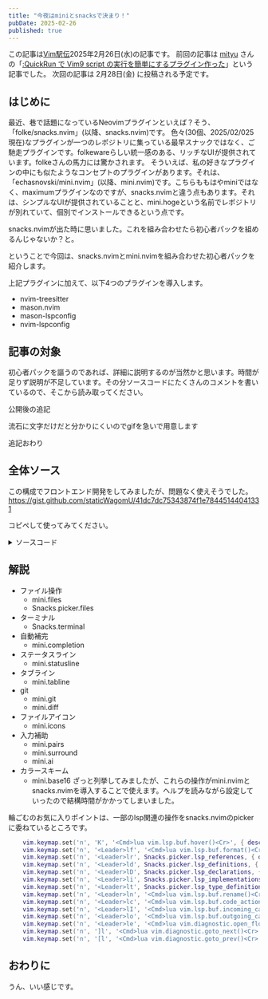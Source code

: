 ```yaml
---
title: "今夜はminiとsnacksで決まり！"
pubDate: 2025-02-26
published: true
---
```



この記事は[Vim駅伝](https://vim-jp.org/ekiden/)2025年2月26日(水)の記事です。
前回の記事は [mityu](https://github.com/mityu) さんの「[:QuickRun で Vim9 script の実行を簡単にするプラグイン作った](https://zenn.dev/vim_jp/articles/vim-quickrun-auto-vim9-intro)」という記事でした。
次回の記事は 2月28日(金) に投稿される予定です。



## はじめに

最近、巷で話題になっているNeovimプラグインといえば？そう、「folke/snacks.nvim」(以降、snacks.nvim)です。
色々(30個、2025/02/025現在)なプラグインが一つのレポジトリに集っている最早スナックではなく、ご馳走プラグインです。folkewareらしい統一感のある、リッチなUIが提供されています。folkeさんの馬力には驚かされます。
そういえば、私の好きなプラグインの中にも似たようなコンセプトのプラグインがあります。それは、「echasnovski/mini.nvim」(以降、mini.nvim)です。こちらももはやminiではなく、maximumプラグインなのですが、snacks.nvimと違う点もあります。それは、シンプルなUIが提供されていることと、mini.hogeという名前でレポジトリが別れていて、個別でインストールできるという点です。

snacks.nvimが出た時に思いました。これを組み合わせたら初心者パックを組めるんじゃないか？と。

ということで今回は、snacks.nvimとmini.nvimを組み合わせた初心者パックを紹介します。

上記プラグインに加えて、以下4つのプラグインを導入します。
- nvim-treesitter
- mason.nvim
- mason-lspconfig
- nvim-lspconfig

## 記事の対象

初心者パックを謳うのであれば、詳細に説明するのが当然かと思います。時間が足りず説明が不足しています。その分ソースコードにたくさんのコメントを書いているので、そこから読み取ってください。

公開後の追記

流石に文字だけだと分かりにくいのでgifを急いで用意します

追記おわり

## 全体ソース

この構成でフロントエンド開発をしてみましたが、問題なく使えそうでした。
https://gist.github.com/staticWagomU/41dc7dc75343874f1e78445144041331

コピペして使ってみてください。
<details>
<summary>ソースコード</summary>

```lua
vim.loader.enable()

-- mini.nvimのセットアップ
local path_package = vim.fn.stdpath('data') .. '/site'
local mini_path = path_package .. '/pack/deps/start/mini.nvim'
if not vim.loop.fs_stat(mini_path) then
	vim.cmd('echo "Installing `mini.nvim`" | redraw')
	local clone_cmd = {
		'git', 'clone', '--filter=blob:none',
		'https://github.com/echasnovski/mini.nvim', mini_path
	}
	vim.fn.system(clone_cmd)
	vim.cmd('packadd mini.nvim | helptags ALL')
end

-- mini.depsのセットアップ
require('mini.deps').setup({ path = { package = path_package } })

local add = MiniDeps.add
local now, later = MiniDeps.now, MiniDeps.later

vim.diagnostic.config({
	-- signcolumnに表示されるシンボルを設定
	signs = {
		text = {
			[vim.diagnostic.severity.ERROR] = "🚒",
			[vim.diagnostic.severity.WARN] = "🚧",
			[vim.diagnostic.severity.INFO] = "👀",
			[vim.diagnostic.severity.HINT] = "🦒",
		},
	},
	severity_sort = true,
	-- 末尾に表示されるvirtual_textを非表示
	virtual_text = false,
	-- 最近追加されたbuiltinのvirtual_linesを表示
	virtual_lines = {
		only_current_line = true,
		format = function(diagnostic)
			return string.format('%s (%s: %s)', diagnostic.message, diagnostic.source, diagnostic.code)
		end,

	}
})

-- clipboardの設定
vim.opt.clipboard = 'unnamedplus,unnamed'
-- インデントの設定
vim.opt.shiftwidth = 2
vim.opt.softtabstop = 2
vim.opt.tabstop = 2
-- statuslineの設定
vim.opt.laststatus = 3
vim.opt.cmdheight = 0

-- 行番号の設定
vim.opt.number = false

now(function()
	-- シンタックスハイライトに使用
	add {
		source = 'nvim-treesitter/nvim-treesitter',
		checkout = 'master',
		monitor = 'main',
		hooks = {
			post_checkout = function()
				vim.cmd('TSUpdate')
			end,
		},
	}

	---@diagnostic disable-next-line: missing-fields
	require('nvim-treesitter.configs').setup {
		auto_install = true,
		ensure_installed = { 'lua', 'vimdoc' },
		highlight = { enable = true },
		sync_install = true,
	}
end)

now(function()
	require('mini.notify').setup()
	-- 標準のnotifyを上書き
	vim.notify = require('mini.notify').make_notify()
end)

now(function()
	-- 画面下部に表示されるステータスラインの設定
	require('mini.statusline').setup()
end)

now(function()
	-- 色々な追加設定
	require('mini.extra').setup()
end)

now(function()
	-- mini.nvimが良い感じに初期設定してくれる
	require('mini.basics').setup()
end)

later(function()
	-- [  ]始まりのキーマッピングを設定
	-- bufferのトグルなど
	require('mini.bracketed').setup()
end)

later(function()
	-- signcolumnや行番号列にgitの差分に基づいて色が付く
	require('mini.diff').setup()
end)

later(function()
	-- :Git statusなどのコマンドを実行できる
	require('mini.git').setup()
end)

now(function()
	-- 󰈤 などのアイコンをいい感じに設定してくれる
	-- nvim_web_deviconsを入れなくてもmini.iconsで賄うことができる
	require('mini.icons').setup()
	MiniIcons.mock_nvim_web_devicons()
	MiniDeps.later(MiniIcons.tweak_lsp_kind)
end)

now(function()
	-- (等を入力するとペアになる)等が自動的に入力される
	-- 括弧忘れなどがなくなって便利
	require('mini.pairs').setup()
end)

now(function()
	-- 便利関数が入っている
	require('mini.misc').setup()
	-- ファイルを開き直したときに以前いたカーソル位置に戻ってくれる
	MiniMisc.setup_restore_cursor({
		center = false,
	})

	-- split等で画面分割しているときに:Zoomコマンドを実行すると
	-- フォーカスしているバッファが全面に表示される
	-- 再度、:Zoomコマンドを実行すると元に戻る
	-- いい機能
	vim.api.nvim_create_user_command('Zoom', function()
		MiniMisc.zoom(0, {})
	end, { desc = '' })
end)

now(function()
	-- ダブルクオーテーションをシングルクオートに書き換えたり
	-- 消したり、追加したりできる
	-- これに慣れるとvimから離れられなくなります
	require('mini.surround').setup()
end)

later(function()
	-- カーソル位置にある単語がハイライトされる
	-- 時々役に立つ
	require('mini.cursorword').setup { delay = 200 }
end)

later(function()
	-- インデントが分かりやすくなる
	require('mini.indentscope').setup { delay = 200 }
end)

later(function()
	-- tabにアイコンが付いたりと分かりやすくなる
	require('mini.tabline').setup()
end)

later(function()
	require('mini.files').setup()
	vim.keymap.set('n', '<Leader>E', function()
		MiniFiles.open(vim.api.nvim_buf_get_name(0))
	end)
	vim.api.nvim_create_autocmd("User", {
		pattern = "MiniFilesActionRename",
		callback = function(event)
			Snacks.rename.on_rename_file(event.data.from, event.data.to)
		end,
	})
end)

now(function()
	-- テキストオブジェクトを作成できる
	local ai = require('mini.ai')
	ai.setup({
		custom_textobjects = {
			-- viBとすることでバッファ全体を選択できたり
			B = MiniExtra.gen_ai_spec.buffer(),
			I = MiniExtra.gen_ai_spec.indent(),
			-- yiLで行コピーができる
			L = MiniExtra.gen_ai_spec.line(),
			-- treesitterと連携させることでさらに色々なことができる
			F = ai.gen_spec.treesitter({ a = '@function.outer', i = '@function.inner' }),
			i = ai.gen_spec.treesitter({ a = '@conditional.outer', i = '@conditional.inner' }),
		},
	})
end)

later(function()
	-- mini.nvim版 which-key
	local miniclue = require('mini.clue')
	miniclue.setup({
		clues = {
			miniclue.gen_clues.builtin_completion(),
			miniclue.gen_clues.g(),
			miniclue.gen_clues.marks(),
			miniclue.gen_clues.registers(),
			miniclue.gen_clues.windows({ submode_resize = true }),
			miniclue.gen_clues.z(),
		},
		triggers = {
			{ mode = 'n', keys = '<Leader>' }, -- Leader triggers
			{ mode = 'x', keys = '<Leader>' },
			{ mode = 'n', keys = [[\]] },   -- mini.basics
			{ mode = 'n', keys = '[' },     -- mini.bracketed
			{ mode = 'n', keys = ']' },
			{ mode = 'x', keys = '[' },
			{ mode = 'x', keys = ']' },
			{ mode = 'n', keys = 'g' }, -- `g` key
			{ mode = 'x', keys = 'g' },
			{ mode = 'i', keys = '<C-r>' },
			{ mode = 'c', keys = '<C-r>' },
			{ mode = 'n', keys = '<C-w>' }, -- Window commands
			{ mode = 'n', keys = 'z' },  -- `z` key
			{ mode = 'x', keys = 'z' },
			{ mode = 'n', keys = '<leader>l' },
		},
		window = { config = { border = 'single' } },
	})
end)

now(function()
	add('https://github.com/folke/snacks.nvim')
	require('snacks').setup({
		indent = {
			enabled = true,
			indent = { enabled = true },
			scope = { enabled = false },
			animate = { enabled = false },
		},
		statuscolumn = { enabled = true },
		picker = {
			layout = { preset = 'ivy' },
		},
		bigfile = { enabled = true },
	})

	-- ファイルピッカーを開く
	vim.keymap.set('n', '<Leader>e', Snacks.picker.files, { desc = 'open file' })
	-- バッファーを全部削除する
	vim.keymap.set('n', '<Leader>bd', Snacks.bufdelete.delete, { desc = 'delete buffer' })
	-- ターミナルをトグルする
	vim.keymap.set('n', '<Leader><Leader>', Snacks.terminal.toggle, { desc = 'toggle terminal' })
	vim.keymap.set('t', '<Leader><Leader>', Snacks.terminal.toggle, { desc = 'toggle terminal' })
end)



later(function()
	-- 入力補完ウィンドウを出してくれる
	require('mini.completion').setup {
		window = {
			info = { border = 'single' },
			signature = { border = 'single' },
		},
		lsp_completion = {
			source_func = 'completefunc',
			auto_setup = true,
			process_items = function(items, base)
				-- Don't show 'Text' and 'Snippet' suggestions
				items = vim.tbl_filter(function(x)
					return x.kind ~= 1 and x.kind ~= 15
				end, items)
				return MiniCompletion.default_process_items(items, base)
			end,
		},
	}
	if vim.fn.has('nvim-0.11') == 1 then
		---@diagnostic disable-next-line: undefined-field
		vim.opt.completeopt:append('fuzzy') -- Use fuzzy matching for built-in completion
	end
end)

later(function()
	add {
		source = 'neovim/nvim-lspconfig',
		depends = {
			'williamboman/mason.nvim',
			'williamboman/mason-lspconfig.nvim',
		},
	}
	require('mason').setup()
	require('mason-lspconfig').setup({
		ensure_installed = {
			'astro',
			'lua_ls',
			'ts_ls',
		},
		automatic_installation = true,
	})

	local lspconfig = require('lspconfig')
	local capabilities = vim.lsp.protocol.make_client_capabilities()

	require('mason-lspconfig').setup_handlers {
		function(server_name)
			lspconfig[server_name].setup {
				capabilities = capabilities,
			}
		end,
		['lua_ls'] = function()
			lspconfig['lua_ls'].setup {
				capabilities = capabilities,
				settings = {
					Lua = {
						runtime = {
							version = 'LuaJIT',
							pathStrict = true,
							path = { '?.lua', '?/init.lua' },
						},
						completion = { callSnippet = 'Both' },
						diagnostics = { globals = { 'vim' } },
						telemetry = { enable = false },
						workspace = {
							library = vim.list_extend(vim.api.nvim_get_runtime_file('lua', true), {
								'${3rd}/luv/library',
								'${3rd}/busted/library',
								'${3rd}/luassert/library',
								vim.api.nvim_get_runtime_file('', true),
							}),
							checkThirdParty = 'Disable',
						},
					},
				},
			}
		end,
	}

	vim.keymap.set('n', 'K', '<Cmd>lua vim.lsp.buf.hover()<Cr>', { desc = 'Hover' })
	vim.keymap.set('n', '<Leader>lf', '<Cmd>lua vim.lsp.buf.format()<Cr>', { desc = 'format code' })
	vim.keymap.set('n', '<Leader>lr', Snacks.picker.lsp_references, { desc = 'references' })
	vim.keymap.set('n', '<Leader>ld', Snacks.picker.lsp_definitions, { desc = 'go to definition' })
	vim.keymap.set('n', '<Leader>lD', Snacks.picker.lsp_declarations, { desc = 'go to declaration' })
	vim.keymap.set('n', '<Leader>li', Snacks.picker.lsp_implementations, { desc = 'go to implementation' })
	vim.keymap.set('n', '<Leader>lt', Snacks.picker.lsp_type_definitions, { desc = 'go to type definition' })
	vim.keymap.set('n', '<Leader>ln', '<Cmd>lua vim.lsp.buf.rename()<Cr>', { desc = 'rename symbol' })
	vim.keymap.set('n', '<Leader>lc', '<Cmd>lua vim.lsp.buf.code_action()<Cr>', { desc = 'code action' })
	vim.keymap.set('n', '<Leader>lI', '<Cmd>lua vim.lsp.buf.incoming_calls()<Cr>', { desc = 'incoming calls' })
	vim.keymap.set('n', '<Leader>lo', '<Cmd>lua vim.lsp.buf.outgoing_calls()<Cr>', { desc = 'outgoing calls' })
	vim.keymap.set('n', '<Leader>le', '<Cmd>lua vim.diagnostic.open_float()<Cr>', { desc = 'open diagnostics' })
	vim.keymap.set('n', ']l', '<Cmd>lua vim.diagnostic.goto_next()<Cr>', { desc = 'go to next diagnostics' })
	vim.keymap.set('n', '[l', '<Cmd>lua vim.diagnostic.goto_prev()<Cr>', { desc = 'go to previous diagnostics' })
end)

vim.cmd.colorscheme('minicyan')
```
</details>

## 解説

- ファイル操作
	- mini.files
	- Snacks.picker.files
- ターミナル
	- Snacks.terminal
- 自動補完
	- mini.completion
- ステータスライン
	- mini.statusline
- タブライン
	- mini.tabline
- git
	- mini.git
	- mini.diff
- ファイルアイコン
	- mini.icons
- 入力補助
	- mini.pairs
	- mini.surround
	- mini.ai
- カラースキーム
	- mini.base16
ざっと列挙してみましたが、これらの操作がmini.nvimとsnacks.nvimを導入することで使えます。ヘルプを読みながら設定していったので結構時間がかかってしまいました。

輪ごむのお気に入りポイントは、一部のlsp関連の操作をsnacks.nvimのpickerに委ねているところです。
```lua
	vim.keymap.set('n', 'K', '<Cmd>lua vim.lsp.buf.hover()<Cr>', { desc = 'Hover' })
	vim.keymap.set('n', '<Leader>lf', '<Cmd>lua vim.lsp.buf.format()<Cr>', { desc = 'format code' })
	vim.keymap.set('n', '<Leader>lr', Snacks.picker.lsp_references, { desc = 'references' })
	vim.keymap.set('n', '<Leader>ld', Snacks.picker.lsp_definitions, { desc = 'go to definition' })
	vim.keymap.set('n', '<Leader>lD', Snacks.picker.lsp_declarations, { desc = 'go to declaration' })
	vim.keymap.set('n', '<Leader>li', Snacks.picker.lsp_implementations, { desc = 'go to implementation' })
	vim.keymap.set('n', '<Leader>lt', Snacks.picker.lsp_type_definitions, { desc = 'go to type definition' })
	vim.keymap.set('n', '<Leader>ln', '<Cmd>lua vim.lsp.buf.rename()<Cr>', { desc = 'rename symbol' })
	vim.keymap.set('n', '<Leader>lc', '<Cmd>lua vim.lsp.buf.code_action()<Cr>', { desc = 'code action' })
	vim.keymap.set('n', '<Leader>lI', '<Cmd>lua vim.lsp.buf.incoming_calls()<Cr>', { desc = 'incoming calls' })
	vim.keymap.set('n', '<Leader>lo', '<Cmd>lua vim.lsp.buf.outgoing_calls()<Cr>', { desc = 'outgoing calls' })
	vim.keymap.set('n', '<Leader>le', '<Cmd>lua vim.diagnostic.open_float()<Cr>', { desc = 'open diagnostics' })
	vim.keymap.set('n', ']l', '<Cmd>lua vim.diagnostic.goto_next()<Cr>', { desc = 'go to next diagnostics' })
	vim.keymap.set('n', '[l', '<Cmd>lua vim.diagnostic.goto_prev()<Cr>', { desc = 'go to previous diagnostics' })

```

## おわりに

うん、いい感じです。
